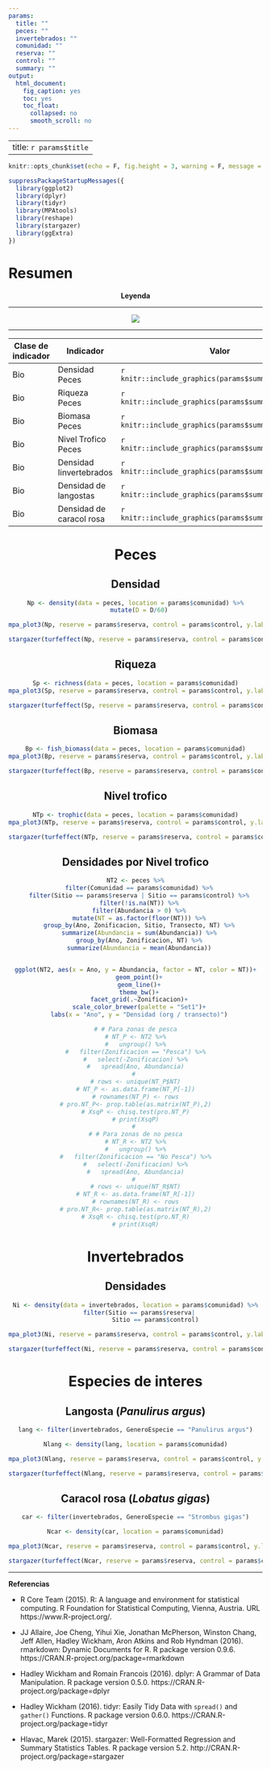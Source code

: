 ```yaml
---
params:
  title: ""
  peces: ""
  invertebrados: ""
  comunidad: ""
  reserva: ""
  control: ""
  summary: ""
output: 
  html_document: 
    fig_caption: yes
    toc: yes
    toc_float:
      collapsed: no
      smooth_scroll: no
---
```


---
title: `r params$title`
---

```r
knitr::opts_chunk$set(echo = F, fig.height = 3, warning = F, message = F)
```

```r

suppressPackageStartupMessages({
  library(ggplot2)
  library(dplyr)
  library(tidyr)
  library(MPAtools)
  library(reshape)
  library(stargazer)
  library(ggExtra)
})

```

# Resumen

<center>

**Leyenda**

----

![](legend.jpg)

----

</center>


Clase de indicador | Indicador               | Valor
-------------------|-------------------------|-----------------------------------------------------
Bio                | Densidad Peces          | `r knitr::include_graphics(params$summary$Bio$P$Dp)`
Bio                | Riqueza Peces           | `r knitr::include_graphics(params$summary$Bio$P$Sp)`
Bio                | Biomasa Peces           | `r knitr::include_graphics(params$summary$Bio$P$Bp)`
Bio                | Nivel Trofico Peces     | `r knitr::include_graphics(params$summary$Bio$P$NT)`
Bio                | Densidad Iinvertebrados | `r knitr::include_graphics(params$summary$Bio$I$Di)`
Bio                | Densidad de langostas   | `r knitr::include_graphics(params$summary$Bio$O$L)`
Bio                | Densidad de caracol rosa| `r knitr::include_graphics(params$summary$Bio$O$C)`

<center>

# Peces

## Densidad

```r

Np <- density(data = peces, location = params$comunidad) %>%
  mutate(D = D/60)

mpa_plot3(Np, reserve = params$reserva, control = params$control, y.lab = "Densidad (org / m^2)")

```

```r

stargazer(turfeffect(Np, reserve = params$reserva, control = params$control), dep.var.labels = "Densidad (org / transecto)", type = "html", dep.var.caption = "", report = "vc*", single.row = T, omit.stat = c("adj.rsq", "n"), digits = 2, df = F, covariate.labels = c("Ano", "**Zona**", "Constante"))

```

## Riqueza

```r

Sp <- richness(data = peces, location = params$comunidad)
mpa_plot3(Sp, reserve = params$reserva, control = params$control, y.lab = "Riqueza (Sp. / transecto)")
```

```r

stargazer(turfeffect(Sp, reserve = params$reserva, control = params$control), dep.var.labels = "Riqueza (Sp. / transecto)", type = "html", dep.var.caption = "", report = "vc*", single.row = T, omit.stat = c("adj.rsq", "n"), digits = 2, df = F, covariate.labels = c("Ano", "**Zona**", "Constante"))

```

## Biomasa

```r

Bp <- fish_biomass(data = peces, location = params$comunidad)
mpa_plot3(Bp, reserve = params$reserva, control = params$control, y.lab = "Biomasa (Kg / transecto)")

```

```r

stargazer(turfeffect(Bp, reserve = params$reserva, control = params$control), dep.var.labels = "Biomasa (Kg / transecto)", type = "html", dep.var.caption = "", report = "vc*", single.row = T, omit.stat = c("adj.rsq", "n"), digits = 2, df = F, covariate.labels = c("Ano", "**Zona**", "Constante"))

```

## Nivel trofico

```r

NTp <- trophic(data = peces, location = params$comunidad)
mpa_plot3(NTp, reserve = params$reserva, control = params$control, y.lab = "Nivel trofico")

```

```r

stargazer(turfeffect(NTp, reserve = params$reserva, control = params$control), dep.var.labels = "Nivel trofico", type = "html", dep.var.caption = "", report = "vc*", single.row = T, omit.stat = c("adj.rsq", "n"), digits = 2, df = F, covariate.labels = c("Ano", "**Zona**", "Constante"))

```

## Densidades por Nivel trofico

```r

NT2 <- peces %>%
  filter(Comunidad == params$comunidad) %>%
  filter(Sitio == params$reserva | Sitio == params$control) %>%
  filter(!is.na(NT)) %>%
  filter(Abundancia > 0) %>%
  mutate(NT = as.factor(floor(NT))) %>%
  group_by(Ano, Zonificacion, Sitio, Transecto, NT) %>%
  summarize(Abundancia = sum(Abundancia)) %>%
  group_by(Ano, Zonificacion, NT) %>%
  summarize(Abundancia = mean(Abundancia))


ggplot(NT2, aes(x = Ano, y = Abundancia, factor = NT, color = NT))+
  geom_point()+
  geom_line()+
  theme_bw()+
  facet_grid(.~Zonificacion)+
  scale_color_brewer(palette = "Set1")+
  labs(x = "Ano", y = "Densidad (org / transecto)")

# # Para zonas de pesca
# NT_P <- NT2 %>%
#   ungroup() %>%
#   filter(Zonificacion == "Pesca") %>%
#   select(-Zonificacion) %>%
#   spread(Ano, Abundancia)
# 
# rows <- unique(NT_P$NT)
# NT_P <- as.data.frame(NT_P[-1])
# rownames(NT_P) <- rows
# pro.NT_P<- prop.table(as.matrix(NT_P),2)
# XsqP <- chisq.test(pro.NT_P)
# print(XsqP)
# 
# # Para zonas de no pesca
# NT_R <- NT2 %>%
#   ungroup() %>%
#   filter(Zonificacion == "No Pesca") %>%
#   select(-Zonificacion) %>%
#   spread(Ano, Abundancia)
# 
# rows <- unique(NT_R$NT)
# NT_R <- as.data.frame(NT_R[-1])
# rownames(NT_R) <- rows
# pro.NT_R<- prop.table(as.matrix(NT_R),2)
# XsqR <- chisq.test(pro.NT_R)
# print(XsqR)

```



# Invertebrados

## Densidades

```r

Ni <- density(data = invertebrados, location = params$comunidad) %>%
  filter(Sitio == params$reserva|
           Sitio == params$control)

mpa_plot3(Ni, reserve = params$reserva, control = params$control, y.lab = "Densidad (org / transecto)")

```

```r

stargazer(turfeffect(Ni, reserve = params$reserva, control = params$control), dep.var.labels = "Densidad (org / transecto)", type = "html", dep.var.caption = "", report = "vc*", single.row = T, omit.stat = c("adj.rsq", "n"), digits = 2, df = F, covariate.labels = c("Ano", "**Zona**", "Constante"))

```


# Especies de interes

## Langosta (*Panulirus argus*)

```r

lang <- filter(invertebrados, GeneroEspecie == "Panulirus argus")

Nlang <- density(lang, location = params$comunidad)

mpa_plot3(Nlang, reserve = params$reserva, control = params$control, y.lab = "Densidad (langostas / transecto)")

```

```r

stargazer(turfeffect(Nlang, reserve = params$reserva, control = params$control), dep.var.labels = "Densidad (org / transecto)", type = "html", dep.var.caption = "", report = "vc*", single.row = T, omit.stat = c("adj.rsq", "n"), digits = 2, df = F, covariate.labels = c("Ano", "**Zona**", "Constante"))

```

## Caracol rosa (*Lobatus gigas*)

```r

car <- filter(invertebrados, GeneroEspecie == "Strombus gigas")

Ncar <- density(car, location = params$comunidad)

mpa_plot3(Ncar, reserve = params$reserva, control = params$control, y.lab = "Densidad (caracoles / transecto)")

```

```r

stargazer(turfeffect(Ncar, reserve = params$reserva, control = params$control), dep.var.labels = "Densidad (org / transecto)", type = "html", dep.var.caption = "", report = "vc*", single.row = T, omit.stat = c("adj.rsq", "n"), digits = 2, df = F, covariate.labels = c("Ano", "**Zona**", "Constante"))

```

</center>


_______

**Referencias**

- R Core Team (2015). R: A language and environment for statistical computing. R Foundation for Statistical Computing, Vienna, Austria. URL https://www.R-project.org/.

- JJ Allaire, Joe Cheng, Yihui Xie, Jonathan McPherson, Winston Chang, Jeff Allen, Hadley Wickham, Aron Atkins and Rob Hyndman (2016). rmarkdown: Dynamic Documents for R. R package version 0.9.6. https://CRAN.R-project.org/package=rmarkdown

- Hadley Wickham and Romain Francois (2016). dplyr: A Grammar of Data Manipulation. R package version 0.5.0. https://CRAN.R-project.org/package=dplyr

- Hadley Wickham (2016). tidyr: Easily Tidy Data with `spread()` and `gather()` Functions. R package version 0.6.0. https://CRAN.R-project.org/package=tidyr

- Hlavac, Marek (2015). stargazer: Well-Formatted Regression and Summary Statistics Tables. R package version 5.2. http://CRAN.R-project.org/package=stargazer
